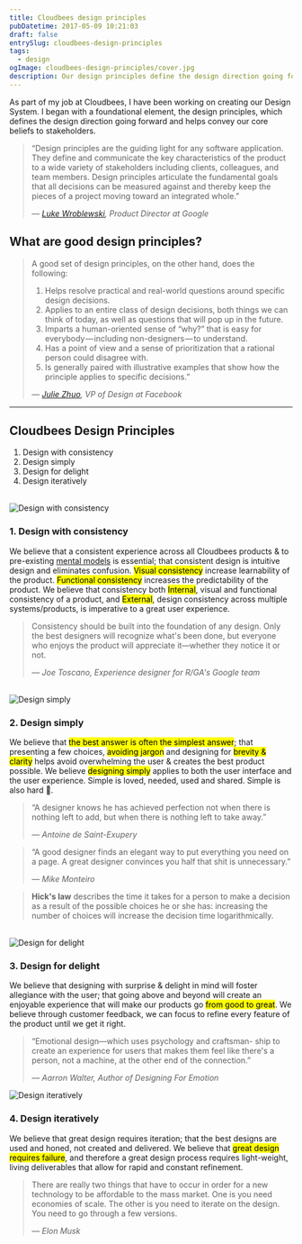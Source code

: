 ```yaml
---
title: Cloudbees design principles
pubDatetime: 2017-05-09 10:21:03
draft: false
entrySlug: cloudbees-design-principles
tags:
  - design
ogImage: cloudbees-design-principles/cover.jpg
description: Our design principles define the design direction going forward and helps convey our core beliefs to stakeholders.
---
```


As part of my job at Cloudbees, I have been working on creating our Design System. I began with a foundational element, the design principles, which defines the design direction going forward and helps convey our core beliefs to stakeholders.

> “Design principles are the guiding light for any software application. They define and communicate the key characteristics of the product to a wide variety of stakeholders including clients, colleagues, and team members. Design principles articulate the fundamental goals that all decisions can be measured against and thereby keep the pieces of a project moving toward an integrated whole.”
>
> — <cite>[Luke Wroblewski](http://www.lukew.com/ff/entry.asp?854), Product Director at Google</cite>

## What are good design principles?

> A good set of design principles, on the other hand, does the following:
>
> 1. Helps resolve practical and real-world questions around specific design decisions.
> 2. Applies to an entire class of design decisions, both things we can think of today, as well as questions that will pop up in the future.
> 3. Imparts a human-oriented sense of “why?” that is easy for everybody — including non-designers — to understand.
> 4. Has a point of view and a sense of prioritization that a rational person could disagree with.
> 5. Is generally paired with illustrative examples that show how the principle applies to specific decisions.”
>
> — <cite>[Julie Zhuo](https://medium.com/the-year-of-the-looking-glass/a-matter-of-principle-4f5e6ad076bb), VP of Design at Facebook</cite>

---

## Cloudbees Design Principles

1. Design with consistency
2. Design simply
3. Design for delight
4. Design iteratively

<br />


<Image src={consistency} alt='Design with consistency' />

### 1. Design with consistency

We believe that a consistent experience across all Cloudbees products & to pre-existing [mental models](https://www.nngroup.com/articles/mental-models/) is essential; that consistent design is intuitive design and eliminates confusion. <mark>Visual consistency</mark> increase learnability of the product. <mark>Functional consistency</mark> increases the predictability of the product. We believe that consistency both <mark>Internal</mark>, visual and functional consistency of a product, and <mark>External</mark>, design consistency across multiple systems/products, is imperative to a great user experience.

> Consistency should be built into the foundation of any design. Only the best designers will recognize what's been done, but everyone who enjoys the product will appreciate it—whether they notice it or not.
>
> <cite>— Joe Toscano, Experience designer for R/GA's Google team</cite>

<br />

<Image src={simple} alt='Design simply' />

### 2. Design simply

We believe that <mark>the best answer is often the simplest answer</mark>; that presenting a few choices, <mark>avoiding jargon</mark> and designing for <mark>brevity & clarity</mark> helps avoid overwhelming the user & creates the best product possible. We believe <mark>designing simply</mark> applies to both the user interface and the user experience. Simple is loved, needed, used and shared. Simple is also hard 😬.

> “A designer knows he has achieved perfection not when there is nothing left to add, but when there is nothing left to take away.”
>
> <cite>— Antoine de Saint-Exupery</cite>

> “A good designer finds an elegant way to put everything you need on a page. A great designer convinces you half that shit is unnecessary.”
>
> <cite>— Mike Monteiro</cite>

> **Hick's law** describes the time it takes for a person to make a decision as a result of the possible choices he or she has: increasing the number of choices will increase the decision time logarithmically.

<br />

<Image src={delight} alt='Design for delight' />

### 3. Design for delight

We believe that designing with surprise & delight in mind will foster allegiance with the user; that going above and beyond will create an enjoyable experience that will make our products go <mark>from good to great</mark>. We believe through customer feedback, we can focus to refine every feature of the product until we get it right.

> “Emotional design—which uses psychology and craftsman- ship to create an experience for users that makes them feel like there's a person, not a machine, at the other end of the connection.”
>
> <cite>— Aarron Walter, Author of Designing For Emotion</cite>

<Image src={iterate} alt='Design iteratively' />

### 4. Design iteratively

We believe that great design requires iteration; that the best designs are used and honed, not created and delivered. We believe that <mark>great design requires failure</mark>, and therefore a great design process requires light-weight, living deliverables that allow for rapid and constant refinement.

> There are really two things that have to occur in order for a new technology to be affordable to the mass market. One is you need economies of scale. The other is you need to iterate on the design. You need to go through a few versions.
>
> <cite>— Elon Musk</cite>
